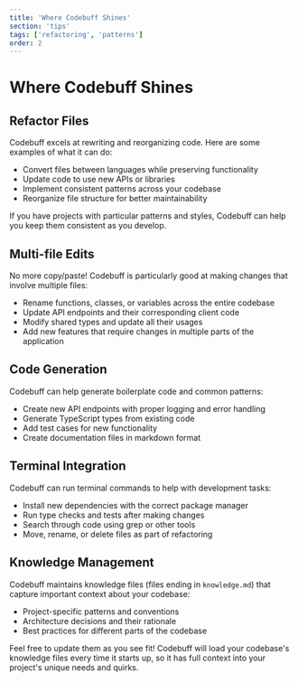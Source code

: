 ```yaml
---
title: 'Where Codebuff Shines'
section: 'tips'
tags: ['refactoring', 'patterns']
order: 2
---
```


# Where Codebuff Shines

## Refactor Files

Codebuff excels at rewriting and reorganizing code. Here are some examples of what it can do:

- Convert files between languages while preserving functionality
- Update code to use new APIs or libraries
- Implement consistent patterns across your codebase
- Reorganize file structure for better maintainability

If you have projects with particular patterns and styles, Codebuff can help you keep them consistent as you develop.

## Multi-file Edits

No more copy/paste! Codebuff is particularly good at making changes that involve multiple files:

- Rename functions, classes, or variables across the entire codebase
- Update API endpoints and their corresponding client code
- Modify shared types and update all their usages
- Add new features that require changes in multiple parts of the application

## Code Generation

Codebuff can help generate boilerplate code and common patterns:

- Create new API endpoints with proper logging and error handling
- Generate TypeScript types from existing code
- Add test cases for new functionality
- Create documentation files in markdown format

## Terminal Integration

Codebuff can run terminal commands to help with development tasks:

- Install new dependencies with the correct package manager
- Run type checks and tests after making changes
- Search through code using grep or other tools
- Move, rename, or delete files as part of refactoring

## Knowledge Management

Codebuff maintains knowledge files (files ending in `knowledge.md`) that capture important context about your codebase:

- Project-specific patterns and conventions
- Architecture decisions and their rationale
- Best practices for different parts of the codebase

Feel free to update them as you see fit! Codebuff will load your codebase's knowledge files every time it starts up, so it has full context into your project's unique needs and quirks.
